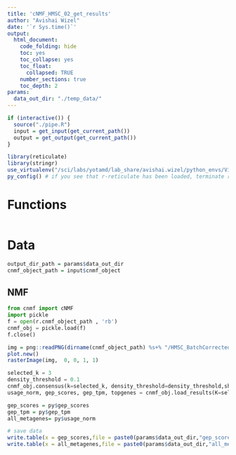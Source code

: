 ```yaml
---
title: 'cNMF_HMSC_02_get_results' 
author: "Avishai Wizel"
date: '`r Sys.time()`'
output: 
  html_document: 
    code_folding: hide
    toc: yes
    toc_collapse: yes
    toc_float: 
      collapsed: TRUE
    number_sections: true
    toc_depth: 2
params: 
  data_out_dir: "./temp_data/" 
---
```


```r
if (interactive()) {
  source("./pipe.R")
  input = get_input(get_current_path())
  output = get_output(get_current_path())
}
```

```r
library(reticulate)
library(stringr)
use_virtualenv("/sci/labs/yotamd/lab_share/avishai.wizel/python_envs/Virtual_env/cnmf_dev/",required = T)
py_config() # if you see that r-reticulate has been loaded, terminate r and try again
```

# Functions

```r
```

# Data

```r
output_dir_path = params$data_out_dir
cnmf_object_path = input$cnmf_object
```



## NMF {.tabset}


```python
from cnmf import cNMF
import pickle
f = open(r.cnmf_object_path , 'rb')
cnmf_obj = pickle.load(f)
f.close()
```



```r
img = png::readPNG(dirname(cnmf_object_path) %s+% "/HMSC_BatchCorrected_NMF.k_selection.png")
plot.new() 
rasterImage(img,  0, 0, 1, 1)
```



```python
selected_k = 3
density_threshold = 0.1
cnmf_obj.consensus(k=selected_k, density_threshold=density_threshold,show_clustering=True)
usage_norm, gep_scores, gep_tpm, topgenes = cnmf_obj.load_results(K=selected_k, density_threshold=density_threshold)
```

```r
gep_scores = py$gep_scores
gep_tpm = py$gep_tpm
all_metagenes= py$usage_norm
```

```r
# save data
write.table(x = gep_scores,file = paste0(params$data_out_dir,"gep_scores.csv"))
write.table(x = all_metagenes,file = paste0(params$data_out_dir,"all_metagenes.csv"))

```

<script src="https://hypothes.is/embed.js" async></script>

